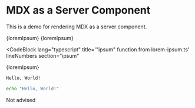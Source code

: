 
# MDX as a Server Component

This is a demo for rendering MDX as a server component.

<CodeBlock lang="typescript" title="lorem-ipsum.ts" lineNumbers>
  {loremIpsum}
</CodeBlock>

<CodeBlock lang="typescript" title="lorem-ipsum.ts">
  {loremIpsum}
</CodeBlock>

<CodeBlock
  lang="typescript"
  title='"ipsum" function from lorem-ipsum.ts'
  lineNumbers
  section="ipsum"
>
  {loremIpsum}
</CodeBlock>

```txt Plaintext
Hello, World!
```

```sh
echo "Hello, World!"
```

<CodeBlock>Not advised</CodeBlock>
